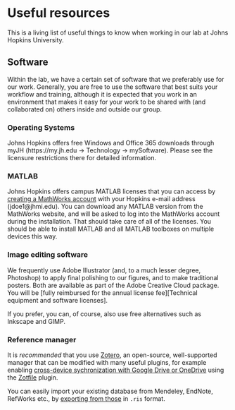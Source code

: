 # Useful resources

This is a living list of useful things to know when working in our lab at Johns Hopkins University.

## Software

Within the lab, we have a certain set of software that we preferably use for our work. Generally, you are free to use the software that best suits your workflow and training, although it is expected that you work in an environment that makes it easy for your work to be shared with (and collaborated on) others inside and outside our group.

### Operating Systems

Johns Hopkins offers free Windows and Office 365 downloads through myJH (https://my.jh.edu -> Technology -> mySoftware). Please see the licensure restrictions there for detailed information.

### MATLAB

Johns Hopkins offers campus MATLAB licenses that you can access by [creating a MathWorks account](https://www.mathworks.com/mwaccount/register) with your Hopkins e-mail address (jdoe1@jhmi.edu). You can download any MATLAB version from the MathWorks website, and will be asked to log into the MathWorks account during the installation. That should take care of all of the licenses. You should be able to install MATLAB and all MATLAB toolboxes on multiple devices this way.

### Image editing software

We frequently use Adobe Illustrator (and, to a much lesser degree, Photoshop) to apply final polishing to our figures, and to make traditional posters. Both are available as part of the Adobe Creative Cloud package. You will be [fully reimbursed for the annual license fee][Technical equipment and software licenses].

If you prefer, you can, of course, also use free alternatives such as Inkscape and GIMP.

### Reference manager

It is *recommended* that you use [Zotero](https://www.zotero.org), an open-source, well-supported manager that can be modified with many useful plugins, for example enabling [cross-device sychronization with Google Drive or OneDrive ](https://tomsaunders.co.nz/zotero-with-google-drive/) using the [Zotfile](http://zotfile.com/) plugin.

You can easily import your existing database from Mendeley, EndNote, RefWorks etc., by [exporting from those](https://libguides.unm.edu/Zotero/Import) in `.ris` format.
